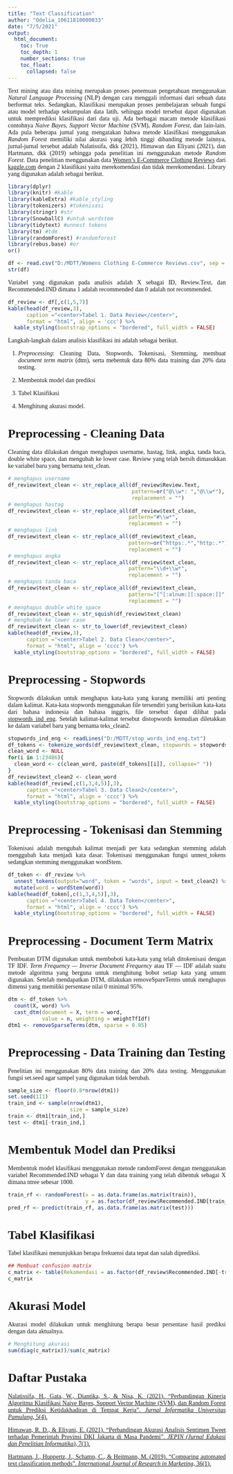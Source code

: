 ```yaml
---
title: "Text Classification"
author: "Odelia_10611810000033"
date: "7/5/2021"
output: 
  html_document:
    toc: True
    toc_depth: 1
    number_sections: true
    toc_float:
      collapsed: false
---
```

<style>
body{
font-family: Times New Roman;
text-align: justify;
}
</style>

Text mining atau data mining merupakan proses penemuan pengetahuan menggunakan *Natural Language Processing* (NLP) dengan cara menggali informasi dari sebuah data berformat teks. Sedangkan, Klasifikasi merupakan proses pembelajaran sebuah fungsi atau model terhadap sekumpulan data latih, sehingga model tersebut dapat digunakan untuk memprediksi klasifikasi dari data uji. Ada berbagai macam metode klasifikasi contohnya *Naive Bayes*, *Support Vector Machine* (SVM), *Random Forest*, dan lain-lain. Ada pula beberapa jurnal yang mengatakan bahwa metode klasifikasi menggunakan *Random Forest* memiliki nilai akurasi yang lebih tinggi dibanding metode lainnya, jurnal-jurnal tersebut adalah Nalatissifa, dkk (2021), Himawan dan Eliyani (2021), dan Hartmann, dkk (2019) sehingga pada penelitian ini menggunakan metode *Random Forest*. Data penelitian menggunakan data [Women's E-Commerce Clothing Reviews](https://www.kaggle.com/nicapotato/womens-ecommerce-clothing-reviews) dari [kaggle.com](https://www.kaggle.com/) dengan 2 klasifikasi yaitu merekomendasi dan tidak merekomendasi. Library yang digunakan adalah sebagai berikut.
```r
library(dplyr)
library(knitr) #kable
library(kableExtra) #kable_styling
library(tokenizers) #tokenisasi
library(stringr) #str
library(SnowballC) #untuk wordstem
library(tidytext) #unnest tokens
library(tm) #tdm
library(randomForest) #randomforest
library(rebus.base) #or
or()
```

```r
df <- read.csv("D:/MDTT/Womens Clothing E-Commerce Reviews.csv", sep = ",")
str(df)
```

Variabel yang digunakan pada analisis adalah X sebagai ID, Review.Text, dan Recommended.IND dimana 1 adalah recommended dan 0 adalah not recommended.
```r
df_review <- df[,c(1,5,7)]
kable(head(df_review,3), 
      caption ="<center>Tabel 1. Data Review</center>", 
      format = "html", align = 'ccc') %>% 
  kable_styling(bootstrap_options = "bordered", full_width = FALSE)
```

Langkah-langkah dalam analisis klasifikasi ini adalah sebagai berikut.

1. *Preprocessing*: Cleaning Data, Stopwords, Tokenisasi, Stemming, membuat *document term matrix* (dtm), serta mebentuk data 80% data training dan 20% data testing.

2. Membentuk model dan prediksi

3. Tabel Klasifikasi

4. Menghitung akurasi model.

# Preprocessing - Cleaning Data
Cleaning data dilakukan dengan menghapus username, hastag, link, angka, tanda baca, double white space, dan mengubah ke lower case. Review yang telah bersih dimasukkan ke variabel baru yang bernama text_clean.
```r
# menghapus username
df_review$text_clean <- str_replace_all(df_review$Review.Text,
                                        pattern=or("@\\w*: ","@\\w*"),
                                        replacement = "")
# menghapus hastag
df_review$text_clean <- str_replace_all(df_review$text_clean,
                                       pattern="#\\w*",
                                       replacement = "")
# menghapus link
df_review$text_clean <- str_replace_all(df_review$text_clean,
                                       pattern=or("https:.*","http:.*"),
                                       replacement = "")
# menghapus angka
df_review$text_clean <- str_replace_all(df_review$text_clean,
                                       pattern="\\d+\\w*",
                                       replacement = "")
# menghapus tanda baca
df_review$text_clean <- str_replace_all(df_review$text_clean,
                                       pattern="[^[:alnum:][:space:]]",
                                       replacement = "")
# menghapus double white space
df_review$text_clean <- str_squish(df_review$text_clean)
# menghubah ke lower case
df_review$text_clean <- str_to_lower(df_review$text_clean)
kable(head(df_review,3), 
      caption ="<center>Tabel 2. Data Clean</center>", 
      format = "html", align = 'cccc') %>% 
  kable_styling(bootstrap_options = "bordered", full_width = FALSE)
```

# Preprocessing - Stopwords

Stopwords dilakukan untuk menghapus kata-kata yang kurang memiliki arti penting dalam kalimat. Kata-kata stopwords menggunakan file tersendiri yang berisikan kata-kata dari bahasa indonesia dan bahasa inggris, file tersebut dapat dilihat pada [stopwords_ind_eng](https://drive.google.com/file/d/1kOn8cwCMFFQxp3tThKi8N9oDXPtiFZ0O/view?usp=sharing). Setelah kalimat-kalimat tersebut distopwords kemudian diletakkan ke dalam variabel baru yang bernama teks_clean2.

```r
stopwords_ind_eng <- readLines("D:/MDTT/stop_words_ind_eng.txt")
df_tokens <- tokenize_words(df_review$text_clean, stopwords = stopwords_ind_eng)
clean_word <- NULL
for(i in 1:23486){
  clean_word <- c(clean_word, paste(df_tokens[[i]], collapse=" "))
}
df_review$text_clean2 <- clean_word
kable(head(df_review[,c(1,3,4,5)],3), 
      caption ="<center>Tabel 3. Data Clean2</center>", 
      format = "html", align = 'cccc') %>% 
  kable_styling(bootstrap_options = "bordered", full_width = FALSE)
```

# Preprocessing - Tokenisasi dan Stemming

Tokenisasi adalah mengubah kalimat menjadi per kata sedangkan stemming adalah menggubah kata menjadi kata dasar. Tokenisasi menggunakan fungsi unnest_tokens sedangkan stemming menggunakan wordStem.
```r
df_token <- df_review %>%
  unnest_tokens(output="word", token = "words", input = text_clean2) %>%
  mutate(word = wordStem(word))
kable(head(df_token[,c(1,3,4,5)],3), 
      caption ="<center>Tabel 4. Data Token</center>", 
      format = "html", align = 'cccc') %>% 
  kable_styling(bootstrap_options = "bordered", full_width = FALSE)
```

# Preprocessing - Document Term Matrix

Pembuatan DTM digunakan untuk memboboti kata-kata yang telah ditokenisasi dengan TF IDF. *Term Frequency — Inverse Document Frequency* atau TF — IDF adalah suatu metode algoritma yang berguna untuk menghitung bobot setiap kata yang umum digunakan. Setelah mendapatkan DTM, dilakukan removeSpareTerms untuk menghapus dimensi yang memiliki persentase nilai 0 minimal 95%.
```r
dtm <- df_token %>%
  count(X, word) %>%
  cast_dtm(document = X, term = word,
           value = n, weighting = weightTfIdf)
dtm1 <- removeSparseTerms(dtm, sparse = 0.95)
```

# Preprocessing - Data Training dan Testing

Penelitian ini menggunakan 80% data training dan 20% data testing. Menggunakan fungsi set.seed agar sampel yang digunakan tidak berubah.
```r
sample_size <- floor(0.8*nrow(dtm1))
set.seed(111)
train_ind <- sample(nrow(dtm1),
                    size = sample_size)
train <- dtm1[train_ind,]
test <- dtm1[-train_ind,]
```

# Membentuk Model dan Prediksi

Membentuk model klasifikasi menggunakan metode randomForest dengan menggunakan variabel Recommended.IND sebagai Y dan data training yang telah dibentuk sebagai X dimana ntree sebesar 1000.
```r
train_rf <- randomForest(x = as.data.frame(as.matrix(train)),
                         y = as.factor(df_review$Recommended.IND[train_ind]), ntree = 1000)
pred_rf <- predict(train_rf, as.data.frame(as.matrix(test)))
```

# Tabel Klasifikasi
Tabel klasifikasi menunjukkan berapa frekuensi data tepat dan salah diprediksi.
```r
## Membuat confusion matrix
c_matrix <- table(Rekomendasi = as.factor(df_review$Recommended.IND[-train_ind]), prediksi = pred_rf)
c_matrix
```

# Akurasi Model
Akurasi model dilakukan untuk menghitung berapa besar persentase hasil prediksi dengan data aktualnya.

$%akurasi = (n11+n22)\div\Sigma(nij)$

```r
# Menghitung akurasi
sum(diag(c_matrix))/sum(c_matrix)
```


# Daftar Pustaka

[Nalatissifa, H., Gata, W., Diantika, S., & Nisa, K. (2021). "Perbandingan Kinerja Algoritma Klasifikasi Naive Bayes, Support Vector Machine (SVM), dan Random Forest untuk Prediksi Ketidakhadiran di Tempat Kerja".  *Jurnal Informatika Universitas Pamulang*, 5(4).](http://www.openjournal.unpam.ac.id/index.php/informatika/article/view/7575)

[Himawan, R. D., & Eliyani, E. (2021). "Perbandingan Akurasi Analisis Sentimen Tweet terhadap Pemerintah Provinsi DKI Jakarta di Masa Pandemi". *JEPIN (Jurnal Edukasi dan Penelitian Informatika)*, 7(1).](https://jurnal.untan.ac.id/index.php/jepin/article/view/41728)

[Hartmann, J., Huppertz, J., Schamp, C., & Heitmann, M. (2019). "Comparing automated text classification methods". *International Journal of Research in Marketing*, 36(1).](https://www.sciencedirect.com/science/article/pii/S0167811618300545)


